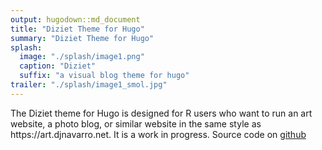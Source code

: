 ```yaml
---
output: hugodown::md_document
title: "Diziet Theme for Hugo"
summary: "Diziet Theme for Hugo"
splash:
  image: "./splash/image1.png"
  caption: "Diziet"
  suffix: "a visual blog theme for hugo"
trailer: "./splash/image1_smol.jpg"
---
```


The Diziet theme for Hugo is designed for R users who want to run an art website, a photo blog, or similar website in the same style as https://art.djnavarro.net. It is a work in progress. Source code on [github](https://github.com/djnavarro/hugo-diziet)
